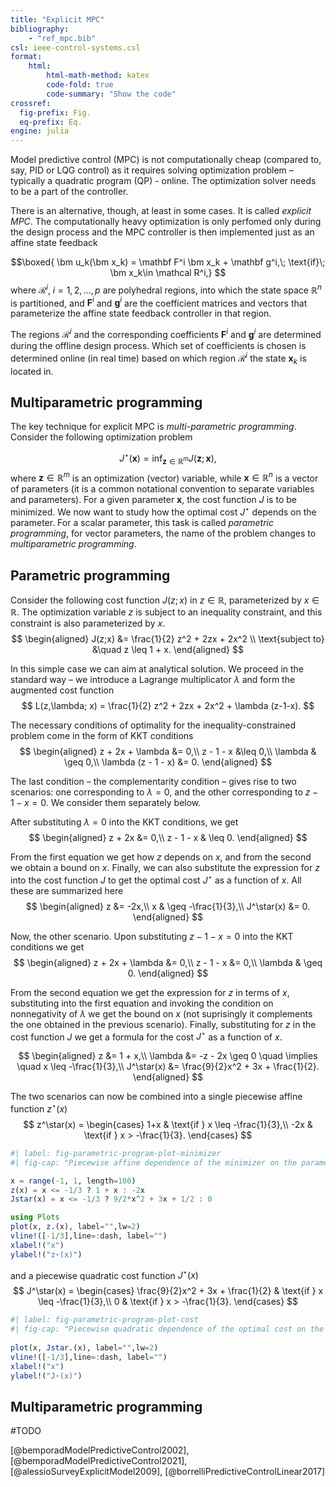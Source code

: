 ```yaml
---
title: "Explicit MPC"
bibliography: 
    - "ref_mpc.bib"
csl: ieee-control-systems.csl
format:
    html:
        html-math-method: katex
        code-fold: true
        code-summary: "Show the code"
crossref:
  fig-prefix: Fig. 
  eq-prefix: Eq.
engine: julia
---
```


Model predictive control (MPC) is not computationally cheap (compared to, say, PID or LQG control) as it requires solving optimization problem – typically a quadratic program (QP) - online. The optimization solver needs to be a part of the controller. 

There is an alternative, though, at least in some cases. It is called *explicit MPC*. The computationally heavy optimization is only perfomed only during the design process and the MPC controller is then implemented just as an affine state feedback

$$\boxed{
\bm u_k(\bm x_k) = \mathbf F^i \bm x_k + \mathbf g^i,\; \text{if}\; \bm x_k\in \mathcal R^i,}
$$
where $\mathcal R^i, \; i=1, 2, \ldots, p$ are polyhedral regions, into which the state space $\mathbb R^n$ is partitioned, and $\mathbf F^i$ and $\mathbf g^i$ are the coefficient matrices and vectors that parameterize the affine state feedback controller in that region. 

The regions $\mathcal R^i$ and the corresponding coefficients $\mathbf F^i$ and $\mathbf g^i$ are determined during the offline design process. Which set of coefficients is chosen is determined online (in real time) based on which region $\mathcal R^i$ the state $\bm x_k$ is located in. 

## Multiparametric programming

The key technique for explicit MPC is *multi-parametric programming*. Consider the following optimization problem

$$
J^\star(\bm x) = \inf_{\bm z\in \mathbb R^m} J(\bm z;\bm x), 
$$
where $\bm z\in \mathbb R^m$ is an optimization (vector) variable, while $\bm x\in \mathbb R^n$ is a vector of parameters (it is a common notational convention to separate variables and parameters). For a given parameter $\bm x$, the cost function $J$ is to be minimized. We now want to study how the optimal cost $J^\star$ depends on the parameter. For a scalar parameter, this task is called *parametric programming*, for vector parameters, the name of the problem changes to *multiparametric programming*.

::: {#exm-parametric-program}
## Parametric programming

Consider the following cost function $J(z;x)$ in $z\in\mathbb R$, parameterized by $x\in \mathbb R$. The optimization variable $z$ is subject to an inequality constraint, and this constraint is also parameterized by $x$.
$$
\begin{aligned}
J(z;x) &= \frac{1}{2} z^2 + 2zx + 2x^2 \\
\text{subject to} &\quad  z \leq 1 + x.
\end{aligned}
$$

In this simple case we can aim at analytical solution. We proceed in the standard way – we introduce a Lagrange multiplicator $\lambda$ and form the augmented cost function
$$
L(z,\lambda; x) = \frac{1}{2} z^2 + 2zx + 2x^2 + \lambda (z-1-x).
$$

The necessary conditions of optimality for the inequality-constrained problem come in the form of KKT conditions
$$
\begin{aligned}
z + 2x + \lambda &= 0,\\
z - 1 - x &\leq  0,\\
\lambda & \geq 0,\\
\lambda (z - 1 - x) &= 0.
\end{aligned}
$$

The last condition – the complementarity condition – gives rise to two scenarios: one corresponding to $\lambda = 0$, and the other corresponding to $z - 1 - x = 0$. We consider them separately below.

After substituting $\lambda = 0$ into the KKT conditions, we get 
$$
\begin{aligned}
z + 2x &= 0,\\
z - 1 - x & \leq  0.
\end{aligned}
$$

From the first equation we get how $z$ depends on $x$, and from the second we obtain a bound on $x$. Finally, we can also substitute the expression for $z$ into the cost function $J$ to get the optimal cost $J^\star$ as a function of $x$. All these are summarized here
$$
\begin{aligned}
z &= -2x,\\
x & \geq -\frac{1}{3},\\
J^\star(x) &= 0.
\end{aligned}
$$

Now, the other scenario. Upon substituting $z - 1 - x = 0$ into the KKT conditions we get 
$$
\begin{aligned}
z + 2x + \lambda &= 0,\\
z - 1 - x &=  0,\\
\lambda & \geq 0.
\end{aligned}
$$

From the second equation we get the expression for $z$ in terms of $x$, substituting into the first equation and invoking the condition on nonnegativity of $\lambda$ we get the bound on $x$ (not suprisingly it complements the one obtained in the previous scenario). Finally, substituting for $z$ in the cost function $J$ we get a formula for the cost $J^\star$ as a function of $x$.

$$
\begin{aligned}
z &= 1 + x,\\
\lambda &= -z - 2x \geq 0 \quad \implies \quad x \leq -\frac{1}{3},\\
J^\star(x) &= \frac{9}{2}x^2 + 3x + \frac{1}{2}.
\end{aligned}
$$

The two scenarios can now be combined into a single piecewise affine function $z^\star(x)$
$$
z^\star(x) = \begin{cases}
1+x & \text{if } x \leq -\frac{1}{3},\\
-2x & \text{if } x > -\frac{1}{3}.
\end{cases}
$$

```julia
#| label: fig-parametric-program-plot-minimizer
#| fig-cap: "Piecewise affine dependence of the minimizer on the parameter"

x = range(-1, 1, length=100)
z(x) = x <= -1/3 ? 1 + x : -2x
Jstar(x) = x <= -1/3 ? 9/2*x^2 + 3x + 1/2 : 0

using Plots
plot(x, z.(x), label="",lw=2)
vline!([-1/3],line=:dash, label="")
xlabel!("x")
ylabel!("z⋆(x)")
```

and a piecewise quadratic cost function $J^\star(x)$
$$
J^\star(x) = \begin{cases}
\frac{9}{2}x^2 + 3x + \frac{1}{2} & \text{if } x \leq -\frac{1}{3},\\
0 & \text{if } x > -\frac{1}{3}.
\end{cases}
$$

```julia
#| label: fig-parametric-program-plot-cost
#| fig-cap: "Piecewise quadratic dependence of the optimal cost on the parameter"
 
plot(x, Jstar.(x), label="",lw=2)
vline!([-1/3],line=:dash, label="")
xlabel!("x")
ylabel!("J⋆(x)")
``` 
:::

::: {#exm-multiparametric-program}
## Multiparametric programming

#TODO
:::

[@bemporadModelPredictiveControl2002], [@bemporadModelPredictiveControl2021], [@alessioSurveyExplicitModel2009], [@borrelliPredictiveControlLinear2017]
